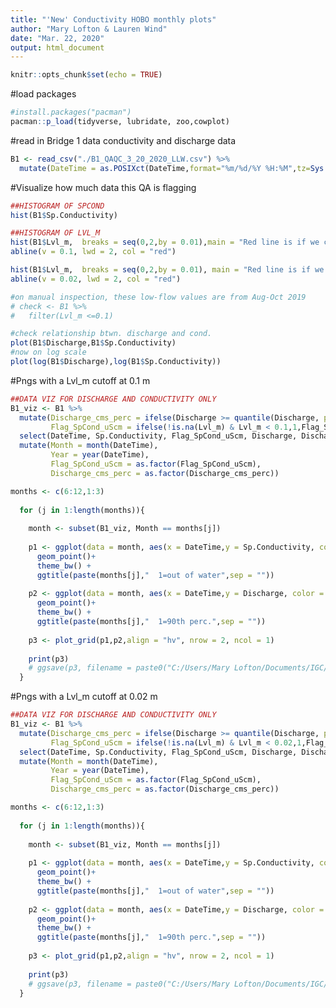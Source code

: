 ```yaml
---
title: "'New' Conductivity HOBO monthly plots"
author: "Mary Lofton & Lauren Wind"
date: "Mar. 22, 2020"
output: html_document
---
```


```r
knitr::opts_chunk$set(echo = TRUE)
```

#load packages
```r
#install.packages("pacman")
pacman::p_load(tidyverse, lubridate, zoo,cowplot)
```

#read in Bridge 1 data conductivity and discharge data
```r
B1 <- read_csv("./B1_QAQC_3_20_2020_LLW.csv") %>%
  mutate(DateTime = as.POSIXct(DateTime,format="%m/%d/%Y %H:%M",tz=Sys.timezone()))
```

#Visualize how much data this QA is flagging
```r
##HISTOGRAM OF SPCOND
hist(B1$Sp.Conductivity)

##HISTOGRAM OF LVL_M
hist(B1$Lvl_m,  breaks = seq(0,2,by = 0.01),main = "Red line is if we cut off at 0.1 m")
abline(v = 0.1, lwd = 2, col = "red")

hist(B1$Lvl_m,  breaks = seq(0,2,by = 0.01), main = "Red line is if we cut off at 0.02 m")
abline(v = 0.02, lwd = 2, col = "red")

#on manual inspection, these low-flow values are from Aug-Oct 2019
# check <- B1 %>%
#   filter(Lvl_m <=0.1)

#check relationship btwn. discharge and cond.
plot(B1$Discharge,B1$Sp.Conductivity)
#now on log scale
plot(log(B1$Discharge),log(B1$Sp.Conductivity))
```

#Pngs with a Lvl_m cutoff at 0.1 m
```r
##DATA VIZ FOR DISCHARGE AND CONDUCTIVITY ONLY
B1_viz <- B1 %>%
  mutate(Discharge_cms_perc = ifelse(Discharge >= quantile(Discharge, probs = 0.90, na.rm = TRUE),1,0),
         Flag_SpCond_uScm = ifelse(!is.na(Lvl_m) & Lvl_m < 0.1,1,Flag_SpCond_uScm)) %>%
  select(DateTime, Sp.Conductivity, Flag_SpCond_uScm, Discharge, Discharge_cms_perc) %>%
  mutate(Month = month(DateTime),
         Year = year(DateTime),
         Flag_SpCond_uScm = as.factor(Flag_SpCond_uScm),
         Discharge_cms_perc = as.factor(Discharge_cms_perc)) 

months <- c(6:12,1:3)
  
  for (j in 1:length(months)){
    
    month <- subset(B1_viz, Month == months[j])
    
    p1 <- ggplot(data = month, aes(x = DateTime,y = Sp.Conductivity, color = Flag_SpCond_uScm))+
      geom_point()+
      theme_bw() +
      ggtitle(paste(months[j],"  1=out of water",sep = ""))
    
    p2 <- ggplot(data = month, aes(x = DateTime,y = Discharge, color = Discharge_cms_perc))+
      geom_point()+
      theme_bw() +
      ggtitle(paste(months[j],"  1=90th perc.",sep = ""))
    
    p3 <- plot_grid(p1,p2,align = "hv", nrow = 2, ncol = 1)
    
    print(p3)
    # ggsave(p3, filename = paste0("C:/Users/Mary Lofton/Documents/IGC/Stroubles_project/EDI_data_viz/Cond+Discharge/",paste("Cond_Discharge",yrz[i],months[j],sep = "-"),".png"),height = 14, width = 14, units = "in", scale = 0.5)
  }


```
#Pngs with a Lvl_m cutoff at 0.02 m
```r
##DATA VIZ FOR DISCHARGE AND CONDUCTIVITY ONLY
B1_viz <- B1 %>%
  mutate(Discharge_cms_perc = ifelse(Discharge >= quantile(Discharge, probs = 0.90, na.rm = TRUE),1,0),
         Flag_SpCond_uScm = ifelse(!is.na(Lvl_m) & Lvl_m < 0.02,1,Flag_SpCond_uScm)) %>%
  select(DateTime, Sp.Conductivity, Flag_SpCond_uScm, Discharge, Discharge_cms_perc) %>%
  mutate(Month = month(DateTime),
         Year = year(DateTime),
         Flag_SpCond_uScm = as.factor(Flag_SpCond_uScm),
         Discharge_cms_perc = as.factor(Discharge_cms_perc)) 

months <- c(6:12,1:3)
  
  for (j in 1:length(months)){
    
    month <- subset(B1_viz, Month == months[j])
    
    p1 <- ggplot(data = month, aes(x = DateTime,y = Sp.Conductivity, color = Flag_SpCond_uScm))+
      geom_point()+
      theme_bw() +
      ggtitle(paste(months[j],"  1=out of water",sep = ""))
    
    p2 <- ggplot(data = month, aes(x = DateTime,y = Discharge, color = Discharge_cms_perc))+
      geom_point()+
      theme_bw() +
      ggtitle(paste(months[j],"  1=90th perc.",sep = ""))
    
    p3 <- plot_grid(p1,p2,align = "hv", nrow = 2, ncol = 1)
    
    print(p3)
    # ggsave(p3, filename = paste0("C:/Users/Mary Lofton/Documents/IGC/Stroubles_project/EDI_data_viz/Cond+Discharge/",paste("Cond_Discharge",yrz[i],months[j],sep = "-"),".png"),height = 14, width = 14, units = "in", scale = 0.5)
  }


```

